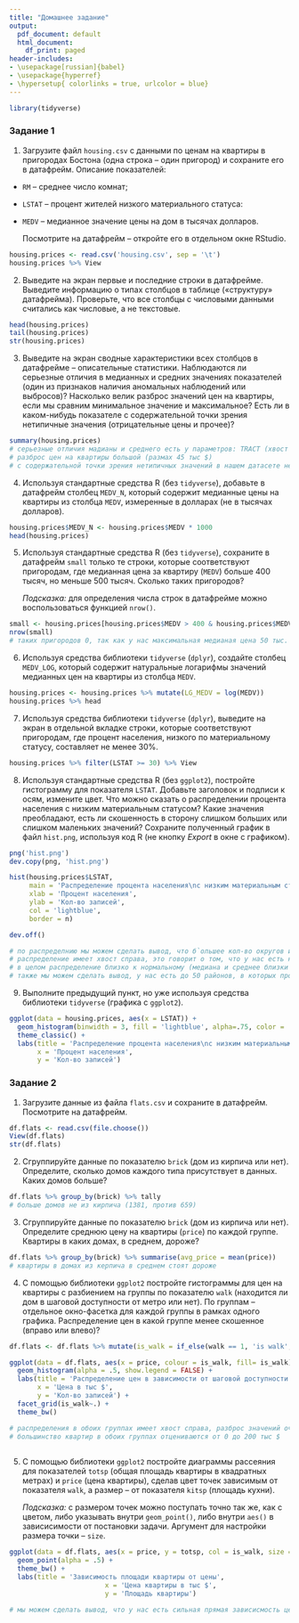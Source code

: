 ```yaml
---
title: "Домашнее задание"
output:
  pdf_document: default
  html_document:
    df_print: paged
header-includes:
- \usepackage[russian]{babel}
- \usepackage{hyperref}
- \hypersetup{ colorlinks = true, urlcolor = blue}
---
```


```r
library(tidyverse)
```


### Задание 1

1. Загрузите файл `housing.csv` с данными по ценам на квартиры в пригородах Бостона (одна строка – один пригород) и сохраните его в датафрейм. Описание показателей:

* `RM` – среднее число комнат;
 	
* `LSTAT` – процент жителей низкого материального статуса:
 	
* `MEDV` – медианное значение цены на дом в тысячах долларов.

     Посмотрите на датафрейм – откройте его в отдельном окне RStudio.
     
```r
housing.prices <- read.csv('housing.csv', sep = '\t')
housing.prices %>% View
```
     

2. Выведите на экран первые и последние строки в датафрейме. Выведите информацию о типах столбцов в таблице («структуру» датафрейма). Проверьте, что все столбцы с числовыми данными считались как числовые, а не текстовые.

```r
head(housing.prices)
tail(housing.prices)
str(housing.prices)
```

3. Выведите на экран сводные характеристики всех столбцов в датафрейме – описательные статистики. Наблюдаются ли серьезные отличия в медианных и средних значениях показателей (один из признаков наличия аномальных наблюдений или выбросов)? Насколько велик разброс значений цен на квартиры, если мы сравним минимальное значение и максимальное? Есть ли в каком-нибудь показателе с содержательной точки зрения нетипичные значения (отрицательные цены и прочее)?

```r
summary(housing.prices)
# серьезные отличия мадианы и среднего есть у параметров: TRACT (хвост слева), CRIM (хвост справа), ZN (хвост справа), TAX (хвост справа)
# разброс цен на квартиры большой (размах 45 тыс $)
# с содержательной точки зрения нетипичных значений в нашем датасете нет
```

4. Используя стандартные средства R (без `tidyverse`), добавьте в датафрейм столбец `MEDV_N`, который содержит медианные цены на квартиры из столбца `MEDV`, измеренные в долларах (не в тысячах долларов).

```r
housing.prices$MEDV_N <- housing.prices$MEDV * 1000
head(housing.prices)
```


5. Используя стандартные средства R (без `tidyverse`), сохраните в датафрейм `small` только те строки, которые соответствуют пригородам, где медианная цена за квартиру (`MEDV`) больше 400 тысяч, но меньше 500 тысяч. Сколько таких пригородов?

    *Подсказка:* для определения числа строк в датафрейме можно воспользоваться функцией `nrow()`.
    
```r
small <- housing.prices[housing.prices$MEDV > 400 & housing.prices$MEDV < 500, ]
nrow(small)
# таких пригородов 0, так как у нас максимальная медианая цена 50 тыс. 
```
    

6. Используя средства библиотеки `tidyverse` (`dplyr`), создайте столбец `MEDV_LOG`, который содержит натуральные логарифмы значений медианных цен на квартиры из столбца `MEDV`.

```r
housing.prices <- housing.prices %>% mutate(LG_MEDV = log(MEDV))
housing.prices %>% head
```


7. Используя средства библиотеки `tidyverse` (`dplyr`), выведите на экран в отдельной вкладке строки, которые соответствуют пригородам, где процент населения, низкого по материальному статусу, составляет не менее 30%.

```r
housing.prices %>% filter(LSTAT >= 30) %>% View
```


8. Используя стандартные средства R (без `ggplot2`), постройте гистограмму для показателя `LSTAT`. Добавьте заголовок и подписи к осям, измените цвет. Что можно сказать о распределении процента населения с низким материальным статусом? Какие значения преобладают, есть ли скошенность в сторону слишком больших или слишком маленьких значений? Сохраните полученный график в файл `hist.png`, используя код R (не кнопку *Export* в окне с графиком).

```r
png('hist.png')
dev.copy(png, 'hist.png')

hist(housing.prices$LSTAT, 
     main = 'Распределение процента населения\nс низким материальным статусом',
     xlab = 'Процент населения',
     ylab = 'Кол-во записей',
     col = 'lightblue',
     border = n) 

dev.off()

# по распределнию мы можем сделать вывод, что б`ольшее кол-во округов имеют процент "бедных" от 5 до 15
# распределение имеет хвост справа, это говорит о том, что у нас есть небольшое кол-во максимальных значений
# в целом распределение близко к нормальному (медиана и среднее близки 11.36 и 12.65 соответственно)
# также мы можем сделать вывод, у нас есть до 50 районов, в которых процент "бедных" от 20 до 40 %
```


9. Выполните предыдущий пункт, но уже используя средства библиотеки `tidyverse` (графика с `ggplot2`).

```r
ggplot(data = housing.prices, aes(x = LSTAT)) +
  geom_histogram(binwidth = 3, fill = 'lightblue', alpha=.75, color = 'skyblue', size = .5)  +
  theme_classic() +
  labs(title = 'Распределение процента населения\nс низким материальным статусом',
       x = 'Процент населения',
       y = 'Кол-во записей')

```


### Задание 2

1. Загрузите данные из файла `flats.csv` и сохраните в датафрейм. Посмотрите на датафрейм.

```r
df.flats <- read.csv(file.choose())
View(df.flats)
str(df.flats)
```


2. Сгруппируйте данные по показателю `brick` (дом из кирпича или нет). Определите, сколько домов каждого типа присутствует в данных. Каких домов больше?

```r
df.flats %>% group_by(brick) %>% tally
# больше домов не из кирпича (1381, против 659)
```


3. Сгруппируйте данные по показателю `brick` (дом из кирпича или нет). Определите среднюю цену на квартиры (`price`) по каждой группе. Квартиры в каких домах, в среднем, дороже?

```r
df.flats %>% group_by(brick) %>% summarise(avg_price = mean(price))
# квартиры в домах из керпича в среднем стоят дороже
```


4. С помощью библиотеки `ggplot2` постройте гистограммы для цен на квартиры с разбиением на группы по показателю `walk` (находится ли дом в шаговой доступности от метро или нет). По группам – отдельное окно-фасетка для каждой группы в рамках одного графика.
Распределение цен в какой группе менее скошенное (вправо или влево)?

```r
df.flats <- df.flats %>% mutate(is_walk = if_else(walk == 1, 'is walk', 'not wolk'))

ggplot(data = df.flats, aes(x = price, colour = is_walk, fill= is_walk)) +
  geom_histogram(alpha = .5, show.legend = FALSE) +
  labs(title = 'Распределение цен в зависимости от шаговой доступности метро',
       x = 'Цена в тыс $',
       y = 'Кол-во записей') +
  facet_grid(is_walk~.) +
  theme_bw() 

# распределения в обоих группах имеет хвост справа, разброс значений очень большой от 0 до 800 тыс $
# большинство квартир в обоих группах отцениваются от 0 до 200 тыс $
  
```


5. С помощью библиотеки `ggplot2` постройте диаграммы рассеяния для показателей `totsp` (общая площадь квартиры в квадратных метрах) и `price` (цена квартиры), сделав цвет точек зависимым от показателя `walk`, а размер – от показателя `kitsp` (площадь кухни).

    *Подсказка:* с размером точек можно поступать точно так же, как с цветом, либо указывать внутри `geom_point()`, либо внутри `aes()` в зависисимости от постановки задачи. Аргумент для настройки размера точки – `size`.
    
    
```r
ggplot(data = df.flats, aes(x = price, y = totsp, col = is_walk, size = kitsp)) +
  geom_point(alpha = .5) +
  theme_bw() +
  labs(title = 'Зависимость площади квартиры от цены',
						x = 'Цена квартиры в тыс $',
						y = 'Площадь квартиры')

# мы можем сделать вывод, что у нас есть сильная прямая зависисмость цены квартиры от площади, чем больше площадь квартиры, тем больше цена
```



    

